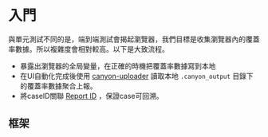 
# 入門

與單元測試不同的是，端到端測試會揭起瀏覽器，我們目標是收集瀏覽器內的覆蓋率數據。所以複雜度會相對較高。以下是大致流程。

- 暴露出瀏覽器的全局變量，在正確的時機把覆蓋率數據寫到本地
- 在UI自動化完成後使用 [canyon-uploader](/docs/ecosystem/canyon-uploader) 讀取本地 `.canyon_output` 目錄下的覆蓋率數據聚合上報。
- 將caseID關聯 [Report ID](/docs/core-concepts/report-id) ，保證case可回溯。

## 框架

<Cards>
  <Cards.Card
    title="Playwright"
    href="/docs/end-to-end-testing/playwright"
  />
</Cards>
